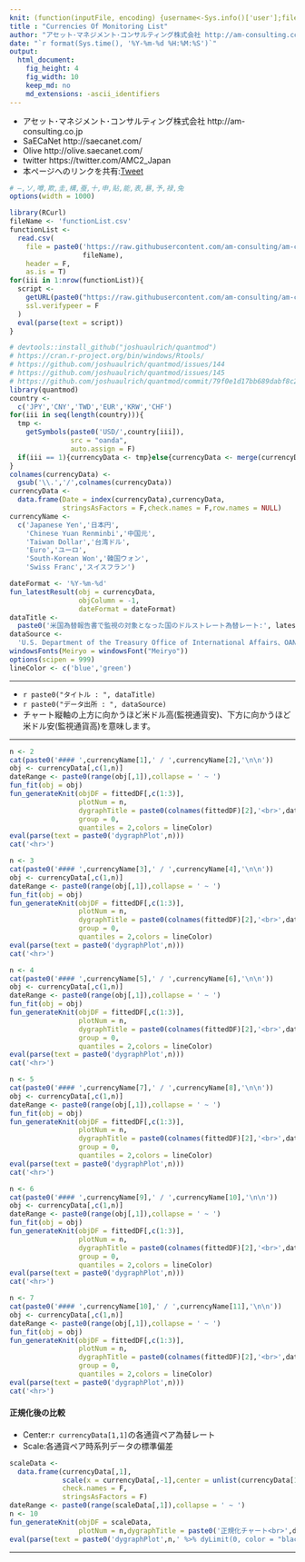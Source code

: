 ```yaml
---
knit: (function(inputFile, encoding) {username<-Sys.info()['user'];fileName<-'defaultPath.csv';pathToFile <-paste0('C:/Users/', username,'/Desktop/pathToCSV/');setwd(pathToFile);buf0<-read.csv(fileName,header = F,skip = 0,stringsAsFactor = F,check.names = F,fileEncoding = 'utf-8');timeStamp<-format(Sys.time(),'%Y%m%d%H%M%S');rmarkdown::render(inputFile, encoding = encoding, output_file = paste0('C:/Users/',username,buf0[2,1],'charts/','am-consulting.co.jp-MonitoringList.html')) })
title : "Currencies Of Monitoring List"
author: "アセット･マネジメント･コンサルティング株式会社 http://am-consulting.co.jp"
date: "`r format(Sys.time(), '%Y-%m-%d %H:%M:%S')`"
output: 
  html_document:
    fig_height: 4
    fig_width: 10
    keep_md: no
    md_extensions: -ascii_identifiers 
---
```

<link href="http://knowledgevault.saecanet.com/components/rmarkdown-html.css" rel="stylesheet">
<style>.main-container {max-width : 1000px;}</style>
<script src="http://knowledgevault.saecanet.com/components/JavascriptCode.js"></script>

- アセット･マネジメント･コンサルティング株式会社 http://am-consulting.co.jp
- SaECaNet http://saecanet.com/
- Olive http://olive.saecanet.com/
- twitter https://twitter.com/AMC2_Japan
- 本ページへのリンクを共有:<a href="https://twitter.com/share" class="twitter-share-button" data-via="AMC2_Japan" data-size="large">Tweet</a> <script>!function(d,s,id){var js,fjs=d.getElementsByTagName(s)[0],p=/^http:/.test(d.location)?'http':'https';if(!d.getElementById(id)){js=d.createElement(s);js.id=id;js.src=p+'://platform.twitter.com/widgets.js';fjs.parentNode.insertBefore(js,fjs);}}(document, 'script', 'twitter-wjs');</script>

```r
# ―,ソ,噂,欺,圭,構,蚕,十,申,貼,能,表,暴,予,禄,兔
options(width = 1000)
```

```r
library(RCurl)
fileName <- 'functionList.csv'
functionList <-
  read.csv(
    file = paste0('https://raw.githubusercontent.com/am-consulting/am-consulting.github.io/master/csv/',
                  fileName),
    header = F,
    as.is = T)
for(iii in 1:nrow(functionList)){
  script <- 
    getURL(paste0("https://raw.githubusercontent.com/am-consulting/am-consulting.github.io/master/", functionList[iii,1]),
    ssl.verifypeer = F
  )
  eval(parse(text = script))
}
```

```r
# devtools::install_github("joshuaulrich/quantmod")
# https://cran.r-project.org/bin/windows/Rtools/
# https://github.com/joshuaulrich/quantmod/issues/144
# https://github.com/joshuaulrich/quantmod/issues/145
# https://github.com/joshuaulrich/quantmod/commit/79f0e1d17bb689dabf8c2aa19366fe881416b567
library(quantmod)
country <- 
  c('JPY','CNY','TWD','EUR','KRW','CHF')
for(iii in seq(length(country))){
  tmp <- 
    getSymbols(paste0('USD/',country[iii]), 
               src = "oanda", 
               auto.assign = F)
  if(iii == 1){currencyData <- tmp}else{currencyData <- merge(currencyData,tmp)}
}
colnames(currencyData) <-
  gsub('\\.','/',colnames(currencyData))
currencyData <-
  data.frame(Date = index(currencyData),currencyData,
             stringsAsFactors = F,check.names = F,row.names = NULL)
currencyName <-
  c('Japanese Yen','日本円',
    'Chinese Yuan Renminbi','中国元',
    'Taiwan Dollar','台湾ドル',
    'Euro','ユーロ',
    'South-Korean Won','韓国ウォン',
    'Swiss Franc','スイスフラン')
```

```r
dateFormat <- '%Y-%m-%d'
fun_latestResult(obj = currencyData,
                 objColumn = -1,
                 dateFormat = dateFormat)
dataTitle <- 
  paste0('米国為替報告書で監視の対象となった国のドルストレート為替レート:', latestResult)
dataSource <- 
  'U.S. Department of the Treasury Office of International Affairs、OANDA Corporation'
windowsFonts(Meiryo = windowsFont("Meiryo"))
options(scipen = 999)
lineColor <- c('blue','green')
```

***

- `r paste0("タイトル : ", dataTitle)`
- `r paste0("データ出所 : ", dataSource)`
- チャート縦軸の上方に向かうほど米ドル高(監視通貨安)、下方に向かうほど米ドル安(監視通貨高)を意味します。

***

```r
n <- 2
cat(paste0('#### ',currencyName[1],' / ',currencyName[2],'\n\n'))
obj <- currencyData[,c(1,n)]
dateRange <- paste0(range(obj[,1]),collapse = ' ~ ')
fun_fit(obj = obj)
fun_generateKnit(objDF = fittedDF[,c(1:3)],
                 plotNum = n,
                 dygraphTitle = paste0(colnames(fittedDF)[2],'<br>',dateRange),
                 group = 0,
                 quantiles = 2,colors = lineColor)
eval(parse(text = paste0('dygraphPlot',n)))
cat('<hr>')
```

```r
n <- 3
cat(paste0('#### ',currencyName[3],' / ',currencyName[4],'\n\n'))
obj <- currencyData[,c(1,n)]
dateRange <- paste0(range(obj[,1]),collapse = ' ~ ')
fun_fit(obj = obj)
fun_generateKnit(objDF = fittedDF[,c(1:3)],
                 plotNum = n,
                 dygraphTitle = paste0(colnames(fittedDF)[2],'<br>',dateRange),
                 group = 0,
                 quantiles = 2,colors = lineColor)
eval(parse(text = paste0('dygraphPlot',n)))
cat('<hr>')
```

```r
n <- 4
cat(paste0('#### ',currencyName[5],' / ',currencyName[6],'\n\n'))
obj <- currencyData[,c(1,n)]
dateRange <- paste0(range(obj[,1]),collapse = ' ~ ')
fun_fit(obj = obj)
fun_generateKnit(objDF = fittedDF[,c(1:3)],
                 plotNum = n,
                 dygraphTitle = paste0(colnames(fittedDF)[2],'<br>',dateRange),
                 group = 0,
                 quantiles = 2,colors = lineColor)
eval(parse(text = paste0('dygraphPlot',n)))
cat('<hr>')
```

```r
n <- 5
cat(paste0('#### ',currencyName[7],' / ',currencyName[8],'\n\n'))
obj <- currencyData[,c(1,n)]
dateRange <- paste0(range(obj[,1]),collapse = ' ~ ')
fun_fit(obj = obj)
fun_generateKnit(objDF = fittedDF[,c(1:3)],
                 plotNum = n,
                 dygraphTitle = paste0(colnames(fittedDF)[2],'<br>',dateRange),
                 group = 0,
                 quantiles = 2,colors = lineColor)
eval(parse(text = paste0('dygraphPlot',n)))
cat('<hr>')
```

```r
n <- 6
cat(paste0('#### ',currencyName[9],' / ',currencyName[10],'\n\n'))
obj <- currencyData[,c(1,n)]
dateRange <- paste0(range(obj[,1]),collapse = ' ~ ')
fun_fit(obj = obj)
fun_generateKnit(objDF = fittedDF[,c(1:3)],
                 plotNum = n,
                 dygraphTitle = paste0(colnames(fittedDF)[2],'<br>',dateRange),
                 group = 0,
                 quantiles = 2,colors = lineColor)
eval(parse(text = paste0('dygraphPlot',n)))
cat('<hr>')
```

```r
n <- 7
cat(paste0('#### ',currencyName[10],' / ',currencyName[11],'\n\n'))
obj <- currencyData[,c(1,n)]
dateRange <- paste0(range(obj[,1]),collapse = ' ~ ')
fun_fit(obj = obj)
fun_generateKnit(objDF = fittedDF[,c(1:3)],
                 plotNum = n,
                 dygraphTitle = paste0(colnames(fittedDF)[2],'<br>',dateRange),
                 group = 0,
                 quantiles = 2,colors = lineColor)
eval(parse(text = paste0('dygraphPlot',n)))
cat('<hr>')
```

####  正規化後の比較
- Center:`r currencyData[1,1]`の各通貨ペア為替レート
- Scale:各通貨ペア時系列データの標準偏差

```r
scaleData <-
  data.frame(currencyData[,1], 
             scale(x = currencyData[,-1],center = unlist(currencyData[1,-1])),
             check.names = F, 
             stringsAsFactors = F)
dateRange <- paste0(range(scaleData[,1]),collapse = ' ~ ')
n <- 10
fun_generateKnit(objDF = scaleData,
                 plotNum = n,dygraphTitle = paste0('正規化チャート<br>',dateRange))
eval(parse(text = paste0('dygraphPlot',n,' %>% dyLimit(0, color = "black")')))
```

***
<script>MakeNegative();</script>
<script>
  (function(i,s,o,g,r,a,m){i['GoogleAnalyticsObject']=r;i[r]=i[r]||function(){
  (i[r].q=i[r].q||[]).push(arguments)},i[r].l=1*new Date();a=s.createElement(o),
  m=s.getElementsByTagName(o)[0];a.async=1;a.src=g;m.parentNode.insertBefore(a,m)
  })(window,document,'script','https://www.google-analytics.com/analytics.js','ga');

  ga('create', 'UA-3077339-5', 'auto');
  ga('send', 'pageview');

</script>
